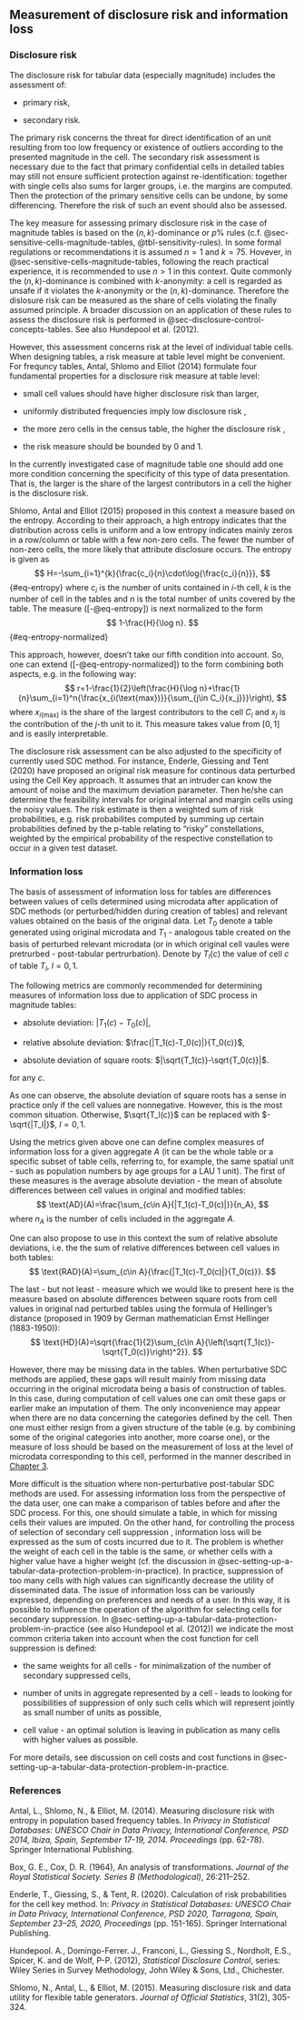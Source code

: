 ## Measurement of disclosure risk\index{disclosure risk}  and information loss 
### Disclosure risk\index{disclosure risk} 

The disclosure risk\index{disclosure risk}  for tabular data (especially magnitude) includes the assessment of:

- primary risk,

- secondary risk.

The primary risk concerns the threat for direct identification of an unit resulting from too low frequency or existence of outliers according to the presented magnitude in the cell. The secondary risk assessment is necessary due to the fact that primary confidential cells in detailed tables may still not ensure sufficient protection against re-identification: together with single cells also sums for larger groups, i.e. the margins are computed. Then the protection of the primary sensitive cells can be undone, by some differencing. Therefore the risk of such an event should also be assessed. 

The key measure for assessing primary disclosure risk\index{disclosure risk}  in the case of magnitude tables is based on the $(n,k)$-dominance or $p\%$ rules (c.f. @sec-sensitive-cells-magnitude-tables, @tbl-sensitivity-rules). In some formal regulations or recommendations it is assumed $n=1$ and $k=75$. Hovever, in @sec-sensitive-cells-magnitude-tables, following the reach practical experience, it is recommended to use $n>1$ in this context. Quite commonly the $(n,k)$-dominance is combined with $k$-anonymity: a cell is regarded as unsafe if it violates the $k$-anonymity or the $(n,k)$-dominance. Therefore the dislosure risk can be measured as the share of cells violating the finally assumed principle. A broader discussion on an application of these rules to assess the disclosure risk\index{disclosure risk} is performed in @sec-disclosure-control-concepts-tables. See also Hundepool et al. (2012).

However, this assessment concerns risk at the level of individual table cells. When designing tables, a risk measure at table level might be convenient. For frequncy tables, Antal, Shlomo and Elliot (2014) formulate four fundamental properties for a disclosure risk\index{disclosure risk}  measure at table level: 

- small cell values should have higher disclosure risk\index{disclosure risk}  than larger,

- uniformly distributed frequencies imply low disclosure risk\index{disclosure risk} ,

- the more zero cells in the census table, the higher the disclosure risk\index{disclosure risk} ,

- the risk measure should be bounded by 0 and 1.

In the currently investigated case of magnitude table one should add one more condition concerning the specificity of this type of data presentation. That is, the larger is the share of the largest contributors in a cell the higher is the disclosure risk\index{disclosure risk}.

Shlomo, Antal and Elliot (2015) proposed in this context a measure based on the entropy. According to their approach, a high entropy indicates that the distribution across cells is uniform and a low entropy indicates mainly zeros in a row/column or table with a few non-zero cells. The fewer the number of non-zero cells, the more likely that attribute disclosure occurs. The entropy is given as
$$
H=-\sum_{i=1}^{k}{\frac{c_i}{n}\cdot\log{\frac{c_i}{n}}},
$${#eq-entropy} 
where $c_i$ is the number of units contained in $i$-th cell, $k$ is the number of cell in the tables and $n$ is the total number of units covered by the table. The measure ([-@eq-entropy]) is next normalized to the form
$$
1-\frac{H}{\log n}. 
$${#eq-entropy-normalized}

This approach, however, doesn't take our fifth condition into account. So, one can extend ([-@eq-entropy-normalized]) to the form combining both aspects, e.g. in the following way: 
$$
r=1-\frac{1}{2}\left(\frac{H}{\log n}+\frac{1}{n}\sum_{i=1}^n{\frac{x_{i(\text{max})}}{\sum_{j\in C_i}{x_j}}}\right),
$$
where $x_{i(\text{max})}$ is the share of the largest contributors to the cell $C_i$ and $x_j$ is the contribution of the $j$-th unit to it. This measure takes value from $[0,1]$ and is easily interpretable. 

The disclosure risk\index{disclosure risk}  assessment can be also adjusted to the specificity of currently used SDC method. For instance, Enderle, Giessing and Tent (2020) have proposed an original risk measure for continous data perturbed using the Cell Key approach. It assumes that an intruder can know the amount of noise and the maximum deviation parameter. Then he/she can determine the feasibility intervals for original internal and margin cells using the noisy values. The risk estimate is then a weighted sum of risk probabilities, e.g. risk probabilites computed by summing up certain probabilities defined by the p-table relating to "risky" constellations, weighted by the empirical probability of the respective constellation to occur in a given test dataset. 

### Information loss

The basis of assessment of information loss for tables are differences between values of cells determined using microdata after application of SDC methods (or perturbed/hidden during creation of tables) and relevant values obtained on the basis of the original data. Let $T_0$ denote a table generated using original microdata and $T_1$ - analogous table created on the basis of perturbed relevant microdata (or in which original cell vaules were pretrurbed - post-tabular pertrurbation). Denote by $T_l(c)$ the value of cell $c$ of table $T_l$, $l=0,1$.

The following metrics are commonly recommended for determining measures of information loss due to application of SDC process in magnitude tables:

- absolute deviation: $|T_1(c)-T_0(c)|$,

- relative absolute deviation: $\frac{|T_1(c)-T_0(c)|}{T_0(c)}$, 

- absolute deviation of square roots: $|\sqrt{T_1(c)}-\sqrt{T_0(c)}|$.

for any $c$.

As one can observe, the absolute deviation of square roots has a sense in practice only if the cell values are nonnegative. However, this is the most common situation. Otherwise, $\sqrt{T_l(c)}$ can be replaced with $-\sqrt{|T_l|}$, $l=0,1$. 

Using the metrics given above one can define complex measures of information loss for a given aggregate $A$ (it can be the whole table or a specific subset of table cells, referring to, for example, the same spatial unit - such as population numbers by age groups for a LAU 1 unit). The first of these measures is the average absolute deviation - the mean of absolute differences between cell values in original and modified tables:
$$
\text{AD}(A)=\frac{\sum_{c\in A}{|T_1(c)-T_0(c)|}}{n_A},
$$
where $n_A$ is the number of cells included in the aggregate $A$.

One can also propose to use in this context the sum of relative absolute deviations, i.e. the the sum of relative differences between cell values in both tables:
$$
\text{RAD}(A)=\sum_{c\in A}{\frac{|T_1(c)-T_0(c)|}{T_0(c)}}.
$$

The last - but not least - measure which we would like to present here is the measure based on absolute differences between square roots from cell values in original nad perturbed tables using the formula of Hellinger's distance (proposed in 1909 by German mathematician Ernst Hellinger (1883-1950)):
$$
\text{HD}(A)=\sqrt{\frac{1}{2}\sum_{c\in A}{\left(\sqrt{T_1(c)}-\sqrt{T_0(c)}\right)^2}}.
$$

However, there may be missing data in the tables. When perturbative SDC methods are applied, these gaps will result mainly from missing data occurring in the original microdata being a basis of construction of tables. In this case, during computation of cell values one can omit these gaps or earlier make an imputation of them. The only inconvenience may appear when there are no data concerning the categories defined by the cell. Then one must either resign from a given structure of the table (e.g. by combining some of the original categories into another, more coarse one), or the measure of loss should be based on the measurement of loss at the level of microdata corresponding to this cell, performed in the manner described in [Chapter 3](03-microdata.html).
 
More difficult is the situation where non-perturbative post-tabular SDC methods are used. For assessing information loss from the perspective of the data user, one can make a comparison of tables before and after the SDC process. For this, one should simulate a table, in which for missing cells their values are imputed. On the other hand, for controlling the process of selection of secondary cell suppression\index{cell suppression} , information loss will be expressed as the sum of costs incurred due to it. The problem is whether the weight of each cell in the table is the same, or whether cells with a higher value have a higher weight (cf. the discussion in @sec-setting-up-a-tabular-data-protection-problem-in-practice). In practice, suppression of too many cells with high values can significantly decrease the utility of disseminated data. The issue of information loss can be variously expressed, depending on preferences and needs of a user. In this way, it is possible to influence the operation of the algorithm for selecting cells for secondary suppression. In @sec-setting-up-a-tabular-data-protection-problem-in-practice (see also Hundepool et al. (2012)) we indicate the most common criteria taken into account when the cost function for cell suppression\index{cell suppression}  is defined:

- the same weights for all cells - for minimalization of the number of secondary suppressed cells,

- number of units in aggregate represented by a cell - leads to looking for possibilities of suppression of only such cells which will represent jointly as small number of units as possible,

- cell value - an optimal solution is leaving in publication as many cells with higher values as possible. 

For more details, see discussion on cell costs and cost functions in @sec-setting-up-a-tabular-data-protection-problem-in-practice.

### References
Antal, L., Shlomo, N., & Elliot, M. (2014). Measuring disclosure risk\index{disclosure risk} with entropy in population based frequency tables. In *Privacy in Statistical Databases: UNESCO Chair in Data Privacy, International Conference, PSD 2014, Ibiza, Spain, September 17-19, 2014. Proceedings* (pp. 62-78). Springer International Publishing.

Box, G. E., Cox, D. R. (1964), An analysis of transformations. *Journal of the Royal Statistical Society. Series B (Methodological)*, 26:211–252.

Enderle, T., Giessing, S., & Tent, R. (2020). Calculation of risk probabilities for the cell key method. In: *Privacy in Statistical Databases: UNESCO Chair in Data Privacy, International Conference, PSD 2020, Tarragona, Spain, September 23–25, 2020, Proceedings* (pp. 151-165). Springer International Publishing.

Hundepool. A., Domingo-Ferrer. J., Franconi, L., Giessing S., Nordholt, E.S., Spicer, K. and de Wolf, P-P. (2012), *Statistical Disclosure Control*, series: Wiley Series in Survey Methodology, John Wiley & Sons, Ltd., Chichester.

Shlomo, N., Antal, L., & Elliot, M. (2015). Measuring disclosure risk\index{disclosure risk} and data utility for flexible table generators. *Journal of Official Statistics*, 31(2), 305-324.
